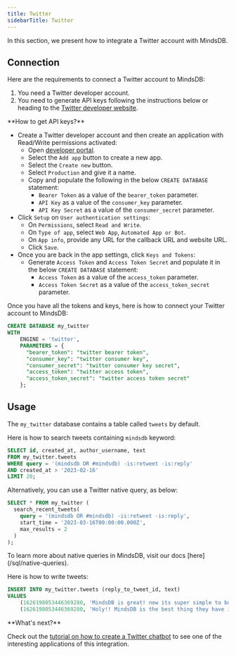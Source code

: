 ```yaml
---
title: Twitter
sidebarTitle: Twitter
---
```


In this section, we present how to integrate a Twitter account with MindsDB.

## Connection

Here are the requirements to connect a Twitter account to MindsDB:

1. You need a Twitter developer account.
2. You need to generate API keys following the instructions below or heading to the [Twitter developer website](https://developer.twitter.com/en).

<Tip>
**How to get API keys?**

* Create a Twitter developer account and then create an application with Read/Write permissions activated:
  * Open [developer portal](https://developer.twitter.com/en/portal/projects-and-apps).
  * Select the `Add app` button to create a new app.
  * Select the `Create new` button.
  * Select `Production` and give it a name.
  * Copy and populate the following in the below `CREATE DATABASE` statement:
    * `Bearer Token` as a value of the `bearer_token` parameter.
    * `API Key` as a value of the `consumer_key` parameter.
    * `API Key Secret` as a value of the `consumer_secret` parameter.
* Click `Setup` on `User authentication settings`:
  * On `Permissions`, select `Read and Write`.
  * On `Type of app`, select `Web App`, `Automated App or Bot`.
  * On `App info`, provide any URL for the callback URL and website URL.
  * Click `Save`.
* Once you are back in the app settings, click `Keys and Tokens`:
  * Generate `Access Token` and `Access Token Secret` and populate it in the below `CREATE DATABASE` statement:
    * `Access Token` as a value of the `access_token` parameter.
    * `Access Token Secret` as a value of the `access_token_secret` parameter.
</Tip>

Once you have all the tokens and keys, here is how to connect your Twitter account to MindsDB:

```sql
CREATE DATABASE my_twitter 
WITH 
    ENGINE = 'twitter',
    PARAMETERS = {
      "bearer_token": "twitter bearer token",
      "consumer_key": "twitter consumer key",
      "consumer_secret": "twitter consumer key secret",
      "access_token": "twitter access token",
	  "access_token_secret": "twitter access token secret"
    };
```

## Usage

The `my_twitter` database contains a table called `tweets` by default.

Here is how to search tweets containing `mindsdb` keyword:

```sql
SELECT id, created_at, author_username, text 
FROM my_twitter.tweets 
WHERE query = '(mindsdb OR #mindsdb) -is:retweet -is:reply'
AND created_at > '2023-02-16' 
LIMIT 20;
```

Alternatively, you can use a Twitter native query, as below:

```sql
SELECT * FROM my_twitter (
  search_recent_tweets(
    query = '(mindsdb OR #mindsdb) -is:retweet -is:reply',
    start_time = '2023-03-16T00:00:00.000Z',
    max_results = 2
  )
);
```

<Tip>
To learn more about native queries in MindsDB, visit our docs [here](/sql/native-queries).
</Tip>

Here is how to write tweets:

```sql
INSERT INTO my_twitter.tweets (reply_to_tweet_id, text)
VALUES 
    (1626198053446369280, 'MindsDB is great! now its super simple to build ML powered apps'),
    (1626198053446369280, 'Holy!! MindsDB is the best thing they have invented for developers doing ML');
```

<Tip>
**What's next?**

Check out the [tutorial on how to create a Twitter chatbot](/sql/tutorials/twitter-chatbot) to see one of the interesting applications of this integration.
</Tip>

